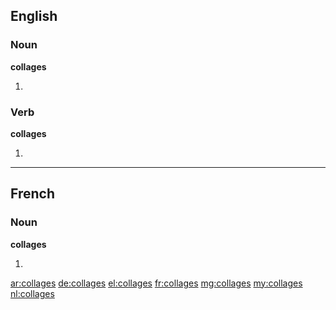 ==English==

===Noun===
'''collages'''

# {{plural of|collage}}

===Verb===
'''collages'''

# {{en-third-person singular of|collage}}

----

==French==

===Noun===
'''collages''' {{m}}

# {{plural of|collage|lang=fr}}

[[ar:collages]]
[[de:collages]]
[[el:collages]]
[[fr:collages]]
[[mg:collages]]
[[my:collages]]
[[nl:collages]]